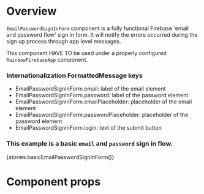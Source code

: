 
<Meta title="Auth/Components" component={EmailPasswordSignInForm} />

# Overview

`EmailPasswordSignInForm` component is a fully functional Firebase 'email and password flow' sign in form.
It will notify the errors occurred during the sign up process through app level messages.

This component HAVE TO be used under a properly configured `RainbowFirebaseApp` component.

### Internationalization FormattedMessage keys

-   EmailPasswordSignInForm.email: label of the email element
-   EmailPasswordSignInForm.password: label of the password element
-   EmailPasswordSignInForm.emailPlaceholder: placeholder of the email element
-   EmailPasswordSignInForm.passwordPlaceholder: placeholder of the password element
-   EmailPasswordSignInForm.login: text of the submit button

### This example is a basic `email` and `password` sign in flow.

<Preview>
    <Story name="EmailPasswordSignInForm">{stories.basicEmailPasswordSignInForm()}</Story>
</Preview>

# Component props

<Props of={EmailPasswordSignInForm} />
